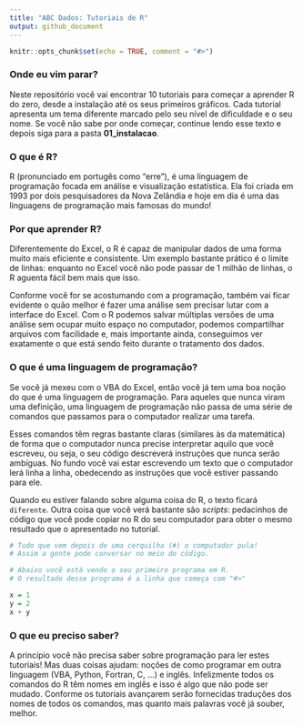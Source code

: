 ```yaml
---
title: "ABC Dados: Tutoriais de R"
output: github_document
---
```


```r
knitr::opts_chunk$set(echo = TRUE, comment = "#>")
```

### Onde eu vim parar?

Neste repositório você vai encontrar 10 tutoriais para começar a aprender R do
zero, desde a instalação até os seus primeiros gráficos. Cada tutorial
apresenta um tema diferente marcado pelo seu nível de dificuldade e o seu nome.
Se você não sabe por onde começar, continue lendo esse texto e depois siga para
a pasta **01_instalacao**.

### O que é R?

R (pronunciado em portugês como "erre"), é uma linguagem de programação focada
em análise e visualização estatística. Ela foi criada em 1993 por dois
pesquisadores da Nova Zelândia e hoje em dia é uma das linguagens de programação
mais famosas do mundo!

### Por que aprender R?

Diferentemente do Excel, o R é capaz de manipular dados de uma forma muito mais
eficiente e consistente. Um exemplo bastante prático é o limite de linhas:
enquanto no Excel você não pode passar de 1 milhão de linhas, o R aguenta fácil
bem mais que isso.

Conforme você for se acostumando com a programação, também vai ficar evidente
o quão melhor é fazer uma análise sem precisar lutar com a interface do Excel.
Com o R podemos salvar múltiplas versões de uma análise sem ocupar muito espaço
no computador, podemos compartilhar arquivos com facilidade e, mais importante
ainda, conseguimos ver exatamente o que está sendo feito durante o tratamento
dos dados.

### O que é uma linguagem de programação?

Se você já mexeu com o VBA do Excel, então você já tem uma boa noção do que
é uma linguagem de programação. Para aqueles que nunca viram uma definição,
uma linguagem de programação não passa de uma série de comandos que passamos
para o computador realizar uma tarefa.

Esses comandos têm regras bastante claras (similares às da matemática) de forma
que o computador nunca precise interpretar aquilo que você escreveu, ou seja,
o seu código descreverá instruções que nunca serão ambíguas. No fundo você vai
estar escrevendo um texto que o computador lerá linha a linha, obedecendo as
instruções que você estiver passando para ele.

Quando eu estiver falando sobre alguma coisa do R, o texto ficará `diferente`.
Outra coisa que você verá bastante são *scripts*: pedacinhos de código que
você pode copiar no R do seu computador para obter o mesmo resultado que o
apresentado no tutorial.

```r
# Tudo que vem depois de uma cerquilha (#) o computador pula!
# Assim a gente pode conversar no meio do código.

# Abaixo você está vendo o seu primeiro programa em R.
# O resultado desse programa é a linha que começa com "#>"

x = 1
y = 2
x + y
```

### O que eu preciso saber?

A princípio você não precisa saber sobre programação para ler estes tutoriais!
Mas duas coisas ajudam: noções de como programar em outra linguagem (VBA,
Python, Fortran, C, ...) e inglês. Infelizmente todos os comandos do R têm
nomes em inglês e isso é algo que não pode ser mudado. Conforme os tutoriais
avançarem serão fornecidas traduções dos nomes de todos os comandos, mas
quanto mais palavras você já souber, melhor.
